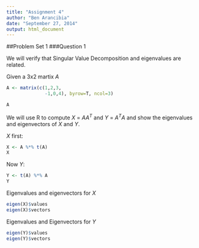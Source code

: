 ```yaml
---
title: "Assignment 4"
author: "Ben Arancibia"
date: "September 27, 2014"
output: html_document
---
```


##Problem Set 1
###Question 1 \n

We will verify that Singular Value Decomposition and eigenvalues are related. \n

Given a 3x2 martix $A$
```r
A <- matrix(c(1,2,3,
              -1,0,4), byrow=T, ncol=3)

A
```
\n

We will use R to compute $X$ = $AA^T$ and $Y$ = $A^TA$ and show the eigenvalues and eigenvectors of $X$ and $Y$.\n

$X$ first:
```r
X <- A %*% t(A)
X
```
\n

Now $Y$:
```r
Y <- t(A) %*% A
Y
```
\n

Eigenvalues and eigenvectors for $X$
```r
eigen(X)$values
eigen(X)$vectors
```
\n

Eigenvalues and Eigenvectors for $Y$
```r
eigen(Y)$values
eigen(Y)$vectors
```


